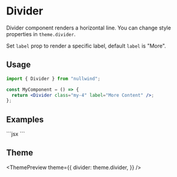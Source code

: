 

<Meta title="Divider" description="Divider component renders horizontal line" />

# Divider

Divider component renders a horizontal line. You can change style properties in `theme.divider`.

Set `label` prop to render a specific label, default `label` is "More".

## Usage

```jsx
import { Divider } from "nullwind";

const MyComponent = () => {
  return <Divider class="my-4" label="More Content" />;
};
```

## Examples

<Playground>
  <Playground.Preview>
    <Divider />
    <Divider label="More Content" />
  </Playground.Preview>
  <Playground.Code>
    ```jsx
    <Divider />
    <Divider label="More Content" />
    ```
  </Playground.Code>
</Playground>

## Theme

<ThemePreview
  theme={{
    divider: theme.divider,
  }}
/>
